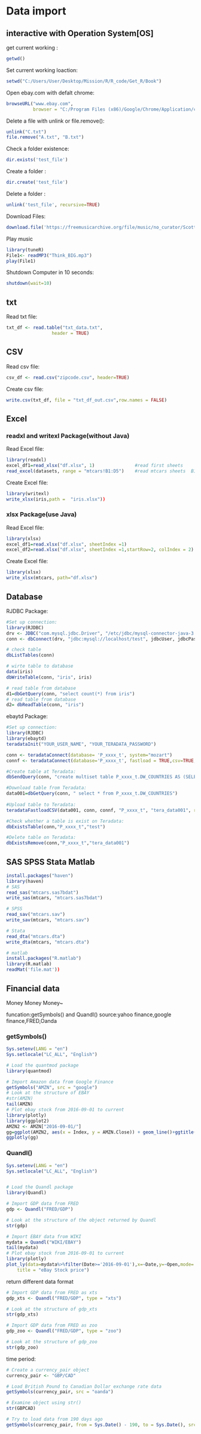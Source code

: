 # Data import

## interactive with Operation System[OS]
get current working :
```r
getwd()
```

Set current working loaction:
```r
setwd("C:/Users/User/Desktop/Mission/R/R_code/Get_R/Book")
```


Open ebay.com with defalt chrome:
```r
browseURL("www.ebay.com",
          browser = "C:/Program Files (x86)/Google/Chrome/Application/chrome.exe")
```

Delete a file with unlink or file.remove():
```r
unlink("C.txt")
file.remove("A.txt", "B.txt")
```

Check a folder existence:
```r
dir.exists('test_file')
```

Create a folder :
```r
dir.create('test_file')
```

Delete a folder :
```r
unlink('test_file', recursive=TRUE)
```

Download Files:
```r
download.file('https://freemusicarchive.org/file/music/no_curator/Scott_Holmes/Corporate__Motivational_Music/Scott_Holmes_-_13_-_Think_BIG.mp3',destfile='Think_BIG.mp3',method='curl')

```


Play music
```r
library(tuneR)
File1<- readMP3("Think_BIG.mp3")
play(File1)
```

Shutdown Computer in 10 seconds:
```r
shutdown(wait=10)
```

## txt 
Read txt file:
```r
txt_df <- read.table("txt_data.txt", 
                 header = TRUE)
```


## CSV
Read csv file:
```r
csv_df <- read.csv("zipcode.csv", header=TRUE)
```

Create csv file:
```r
write.csv(txt_df, file = "txt_df_out.csv",row.names = FALSE)
```


## Excel

### readxl and writexl Package(without Java)


Read Excel file:
```r
library(readxl)
excel_df1=read_xlsx("df.xlsx", 1)               #read first sheets 
read_excel(datasets, range = "mtcars!B1:D5")    #read mtcars sheets  B1:D5
```


Create Excel file:

```r
library(writexl)
write_xlsx(iris,path =  "iris.xlsx"))
```



### xlsx Package(use Java)

Read Excel file:
```r
library(xlsx)
excel_df1=read.xlsx("df.xlsx", sheetIndex =1)                          #read 1 sheets 
excel_df2=read.xlsx("df.xlsx", sheetIndex =1,startRow=2, colIndex = 2) #read 1 sheets start from 2 row and 2 colmun
```

Create Excel file:
```r
library(xlsx)
write_xlsx(mtcars, path="df.xlsx")
```



## Database 

RJDBC Package:

```r
#Set up connection:
library(RJDBC)
drv <- JDBC("com.mysql.jdbc.Driver", "/etc/jdbc/mysql-connector-java-3.1.14-bin.jar", "`")
conn <- dbConnect(drv, "jdbc:mysql://localhost/test", jdbcUser, jdbcPass)

# check table
dbListTables(conn)

# wirte table to database
data(iris)
dbWriteTable(conn, "iris", iris)

# read table from database
d1=dbGetQuery(conn, "select count(*) from iris")
# read table from database
d2= dbReadTable(conn, "iris")
```


ebaytd Package:
```r
#Set up connection:
library(RJDBC)
library(ebaytd)
teradataInit("YOUR_USER_NAME", "YOUR_TERADATA_PASSWORD")

conn <- teradataConnect(database= 'P_xxxx_t', system="mozart") 
connf <- teradataConnect(database='P_xxxx_t', fastload = TRUE,csv=TRUE,system="mozart")

#Create table at Teradata:
dbSendQuery(conn, "create multiset table P_xxxx_t.DW_COUNTRIES AS (SELECT  * from DW_COUNTRIES) WITH    DATA ")

#Download table from Teradata:  
data001=dbGetQuery(conn, " select * from P_xxxx_t.DW_COUNTRIES")
  
#Upload table to Teradata:
teradataFastloadCSV(data001, conn, connf, "P_xxxx_t", "tera_data001", replace = TRUE, primary_index = c(1))

#Check whether a table is exist on Teradata:
dbExistsTable(conn,"P_xxxx_t","test")

#Delete table on Teradata:
dbExistsRemove(conn,"P_xxxx_t","tera_data001")
```


## SAS SPSS Stata Matlab
```r
install.packages("haven")
library(haven)
# SAS
read_sas("mtcars.sas7bdat")
write_sas(mtcars, "mtcars.sas7bdat")

# SPSS
read_sav("mtcars.sav")
write_sav(mtcars, "mtcars.sav")

# Stata
read_dta("mtcars.dta")
write_dta(mtcars, "mtcars.dta")

# matlab
install.packages("R.matlab")
library(R.matlab)
readMat('file.mat'))
```
## Financial data

Money Money Money~

funcation:getSymbols() and Quandl()
source:yahoo finance,google finance,FRED,Oanda


### getSymbols()
```r

Sys.setenv(LANG = "en")
Sys.setlocale("LC_ALL", "English")

# Load the quantmod package
library(quantmod)

# Import Amazon data from Google Finance
getSymbols("AMZN", src = "google")
# Look at the structure of EBAY
#str(AMZN)
tail(AMZN)
# Plot ebay stock from 2016-09-01 to current
library(plotly)
library(ggplot2)
AMZN2 <- AMZN["2016-09-01/"] 
gg=ggplot(AMZN2, aes(x = Index, y = AMZN.Close)) + geom_line()+ggtitle("Amazon Stock price") 
ggplotly(gg)

```

### Quandl()
```r

Sys.setenv(LANG = "en")
Sys.setlocale("LC_ALL", "English")


# Load the Quandl package
library(Quandl)

# Import GDP data from FRED
gdp <- Quandl("FRED/GDP")

# Look at the structure of the object returned by Quandl
str(gdp)

# Import EBAY data from WIKI
mydata = Quandl("WIKI/EBAY")
tail(mydata)
# Plot ebay stock from 2016-09-01 to current
library(plotly)
plot_ly(data=mydata%>%filter(Date>='2016-09-01'),x=~Date,y=~Open,mode='lines')%>%layout(
    title = "eBay Stock price")

```


return different data format
```r
# Import GDP data from FRED as xts
gdp_xts <- Quandl("FRED/GDP", type = "xts")

# Look at the structure of gdp_xts
str(gdp_xts)

# Import GDP data from FRED as zoo
gdp_zoo <- Quandl("FRED/GDP", type = "zoo")

# Look at the structure of gdp_zoo
str(gdp_zoo)
```


time period:
```r
# Create a currency_pair object
currency_pair <- "GBP/CAD"

# Load British Pound to Canadian Dollar exchange rate data
getSymbols(currency_pair, src = "oanda")

# Examine object using str()
str(GBPCAD)

# Try to load data from 190 days ago
getSymbols(currency_pair, from = Sys.Date() - 190, to = Sys.Date(), src = "oanda")
```
  
  









